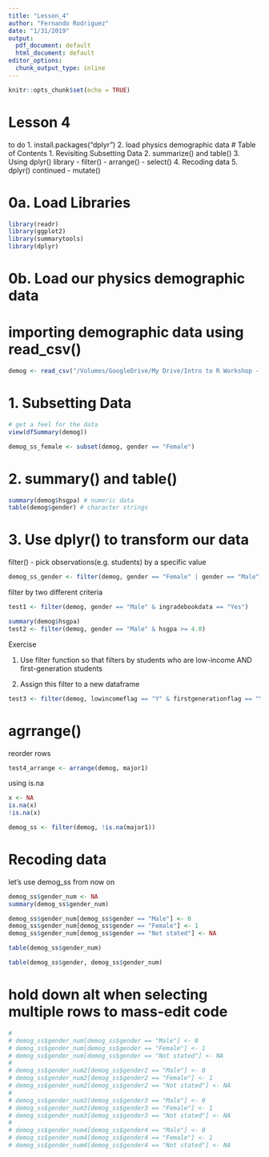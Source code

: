 ```yaml
---
title: "Lesson_4"
author: "Fernando Rodriguez"
date: "1/31/2019"
output:
  pdf_document: default
  html_document: default
editor_options:
  chunk_output_type: inline
---
```


```r
knitr::opts_chunk$set(echo = TRUE)
```

# Lesson 4 
to do
		1. install.packages(“dplyr”)
		2. load physics demographic data
# Table of Contents 
1. Revisiting Subsetting Data
2. summarize() and table()
3. Using dplyr() library
	- filter()
	- arrange()
	- select()
4. Recoding data
5. dplyr() continued
  - mutate()

# 0a. Load Libraries
```r
library(readr)
library(ggplot2)
library(summarytools)
library(dplyr)
```


# 0b. Load our physics demographic data
# importing demographic data using read_csv()
```r
demog <- read_csv("/Volumes/GoogleDrive/My Drive/Intro to R Workshop - Winter 2019/Data Files/Physics Course Demo Data.csv")
```


# 1. Subsetting Data
```r
# get a feel for the data
view(dfSummary(demog))

demog_ss_female <- subset(demog, gender == "Female")
```


# 2. summary() and table()
```r
summary(demog$hsgpa) # numeric data
table(demog$gender) # character strings
```


# 3. Use dplyr() to transform our data

filter() - pick observations(e.g. students) by a specific value
```r
demog_ss_gender <- filter(demog, gender == "Female" | gender == "Male")
```

filter by two different criteria
```r
test1 <- filter(demog, gender == "Male" & ingradebookdata == "Yes")
```

```r
summary(demog$hsgpa)
test2 <- filter(demog, gender == "Male" & hsgpa >= 4.0)
```

Exercise

1. Use filter function so that filters by students who are low-income AND first-generation students

2. Assign this filter to a new dataframe

```r
test3 <- filter(demog, lowincomeflag == "Y" & firstgenerationflag == "Y")
```


# agrrange()
reorder rows
```r
test4_arrange <- arrange(demog, major1)
```

using is.na
```r
x <- NA
is.na(x)
!is.na(x)

```


```r
demog_ss <- filter(demog, !is.na(major1))
```

# Recoding data
let's use demog_ss from now on

```r
demog_ss$gender_num <- NA
summary(demog_ss$gender_num)

demog_ss$gender_num[demog_ss$gender == "Male"] <- 0
demog_ss$gender_num[demog_ss$gender == "Female"] <- 1
demog_ss$gender_num[demog_ss$gender == "Not stated"] <- NA

table(demog_ss$gender_num)

table(demog_ss$gender, demog_ss$gender_num)
```

# hold down alt when selecting multiple rows to mass-edit code
```r
# 
# demog_ss$gender_num[demog_ss$gender == "Male"] <- 0
# demog_ss$gender_num[demog_ss$gender == "Female"] <- 1
# demog_ss$gender_num[demog_ss$gender == "Not stated"] <- NA
# 
# demog_ss$gender_num2[demog_ss$gender2 == "Male"] <- 0
# demog_ss$gender_num2[demog_ss$gender2 == "Female"] <- 1
# demog_ss$gender_num2[demog_ss$gender2 == "Not stated"] <- NA
# 
# demog_ss$gender_num3[demog_ss$gender3 == "Male"] <- 0
# demog_ss$gender_num3[demog_ss$gender3 == "Female"] <- 1
# demog_ss$gender_num3[demog_ss$gender3 == "Not stated"] <- NA
# 
# demog_ss$gender_num4[demog_ss$gender4 == "Male"] <- 0
# demog_ss$gender_num4[demog_ss$gender4 == "Female"] <- 1
# demog_ss$gender_num4[demog_ss$gender4 == "Not stated"] <- NA


```


